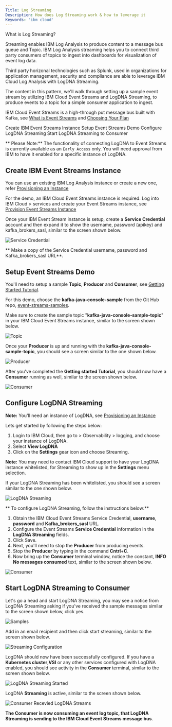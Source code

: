 ```yaml
---
Title: Log Streaming
Description: How does Log Streaming work & how to leverage it
Keywords: 'ibm cloud'
---
```


<PageDescription>

What is Log Streaming? 

</PageDescription>


Streaming enables IBM Log Analysis to produce content to a message bus queue and Topic. IBM Log Analysis streaming helps you to connect third party consumers of topics to ingest into dashboards for visualization of event log data. 

Third party horizonal technologies such as Splunk, used in organizations for application management, security and compliance are able to leverage IBM Cloud Log Analysis with LogDNA Streaming.

The content in this pattern, we'll walk through setting up a sample event stream by utilizing IBM Cloud Event Streams and LogDNA Streaming, to produce events to a topic for a simple consumer application to ingest. 

IBM Cloud Event Streams is a high-through put message bus built with Kafka, see [What is Event Streams](https://cloud.ibm.com/docs/EventStreams?topic=EventStreams-about) and [Choosing Your Plan](https://cloud.ibm.com/docs/EventStreams?topic=EventStreams-plan_choose)


<AnchorLinks small>
  <AnchorLink>Create IBM Event Streams Instance</AnchorLink>
  <AnchorLink>Setup Event Streams Demo</AnchorLink>
  <AnchorLink>Configure LogDNA Streaming</AnchorLink>
  <AnchorLink>Start LogDNA Streaming to Consumer</AnchorLink>
</AnchorLinks>
<InlineNotification>

** Please Note:** The functionality of connecting LogDNA to Event Streams is currently available as an `Early Access` only.  You will need approval from IBM to have it enabled for a specific instance of LogDNA.

</InlineNotification>


## Create IBM Event Streams Instance

You can use an existing IBM Log Analysis instance or create a new one, refer [Provisioning an Instance](https://cloud.ibm.com/docs/Activity-Tracker-with-LogDNA?topic=Activity-Tracker-with-LogDNA-provision)

For the demo, an IBM Cloud Event Streams instance is required. Log into IBM Cloud > services and create your Event Streams instance, see [Provision Event Streams Instance](https://cloud.ibm.com/docs/EventStreams?topic=EventStreams-connecting#provision_instance)

Once your IBM Event Stream instance is setup, create a **Service Credential** account and then expand it to show the username, password (apikey) and kafka_brokers_sasl, similar to the screen shown below.

![Service Credential](./images/servicecredential1.png)

** Make a copy of the Service Credential username, password and Kafka_brokers_sasl URL**. 

## Setup Event Streams Demo

You'll need to setup a sample **Topic**, **Producer** and **Consumer**, see [Getting Started Tutorial](https://cloud.ibm.com/docs/EventStreams?topic=EventStreams-getting_started).

For this demo, choose the **kafka-java-console-sample** from the Git Hub repo, [event-streams-samples](https://github.com/ibm-messaging/event-streams-samples).

Make sure to create the sample topic "**kafka-java-console-sample-topic**" in your IBM Cloud Event Streams instance, similar to the screen shown below.

![Topic](./images/topic.png)


Once your **Producer** is up and running with the **kafka-java-console-sample-topic**, you should see a screen similar to the one shown below.

![Producer](./images/producer.png)

After you've completed the **Getting started Tutorial**, you should now have a **Consumer** running as well, similar to the screen shown below. 

![Consumer](./images/consumer.png)


## Configure LogDNA Streaming

**Note:** You'll need an instance of LogDNA, see [Provisioning an Instance](https://cloud.ibm.com/docs/Activity-Tracker-with-LogDNA?topic=Activity-Tracker-with-LogDNA-provision)

Lets get started by following the steps below:

1. Login to IBM Cloud, then go to > Observability > logging, and choose your instance of LogDNA. 
2. Select **View LogDNA** 
3. Click on the **Settings** gear icon and choose Streaming.

<InlineNotification>

**Note:** You may need to contact IBM Cloud support to have your LogDNA instance whitelisted, for Streaming to show up in the **Settings** menu selection.

</InlineNotification>

If your LogDNA Streaming has been whitelisted, you should see a screen similar to the one shown below. 

![LogDNA Streaming](./images/eventstreams2.png)

** To configure LogDNA Streaming, follow the instructions below:**

1. Obtain the IBM Cloud Event Streams Service Credential, **username**, **password** and **Kafka_brokers_sasl** URL.
2. Configure the Event Streams **Service Credential** information in the **LogDNA Streaming** fields.
3. Click Save.
4. Next, you'll need to stop the **Producer** from producing events. 
5. Stop the **Producer** by typing in the command **Cntrl**+**C**.
6. Now bring up the **Consumer** terminal window, notice the constant, **INFO No messages consumed** text, similar to the screen shown below.

![Consumer](./images/producer_stopped.png)

## Start LogDNA Streaming to Consumer

Let's go a head and start LogDNA Streaming, you may see a notice from LogDNA Streaming asking if you've received the sample messages similar to the screen shown below, click yes.

![Samples](./images/sample_logs.png)

Add in an email recipient and then click start streaming, similar to the screen shown below. 

![Streaming Configuration](./images/streaming_configured.png)

LogDNA should now have been successfully configured. If you have a **Kubernetes cluster**,**VSI** or any other services configured with LogDNA enabled, you should see activity in the **Consumer** terminal, similar to the screen shown below. 

![LogDNA Streaming Started](./images/logdna_streaming_start.png)

LogDNA **Streaming** is active, similar to the screen shown below. 

![Consumer Recevied LogDNA Streams](./images/consumer_logdna_activity.png)

<InlineNotification>

**The Consumer is now consuming an event log topic, that LogDNA Streaming is sending to the IBM Cloud Event Streams message bus**. 

</InlineNotification>




